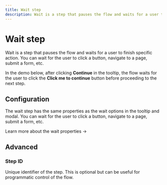 ```yaml
---
title: Wait step
description: Wait is a step that pauses the flow and waits for a user to finish specific action. You can wait for the user to click a button, navigate to a page, submit a form, etc.
---
```


# Wait step

Wait is a step that pauses the flow and waits for a user to finish specific action. You can wait for the user to click a button, navigate to a page, submit a form, etc.

In the demo below, after clicking **Continue** in the tooltip, the flow waits for the user to click the **Click me to continue** button before proceeding to the next step.

<Demo variant="wait" />

## Configuration

The wait step has the same properties as the wait options in the tooltip and modal. You can wait for the user to click a button, navigate to a page, submit a form, etc.

<SectionLink href="/step-types/shared-properties/wait-properties">
  Learn more about the wait properties →
</SectionLink>

## Advanced

### Step ID

Unique identifier of the step. This is optional but can be useful for programmatic control of the flow.
